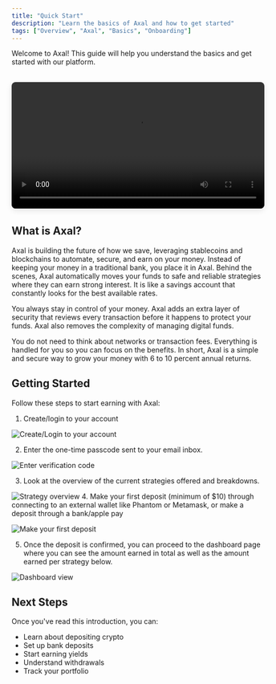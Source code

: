```yaml
---
title: "Quick Start"
description: "Learn the basics of Axal and how to get started"
tags: ["Overview", "Axal", "Basics", "Onboarding"]
---
```


Welcome to Axal! This guide will help you understand the basics and get started with our platform.

<div style="margin: 2rem 0; text-align: center;">
  <video 
    controls 
    width="100%" 
    max-width="800px" 
    style="border-radius: 8px; box-shadow: 0 4px 12px rgba(0, 0, 0, 0.1);"
    src="/videos/Getting Started with Axal_ Your Stablecoin Savings Account Guide 💰.mp4"
  >
    Your browser does not support the video tag.
  </video>
</div>

## What is Axal?

Axal is building the future of how we save, leveraging stablecoins and blockchains to automate, secure, and earn on your money. Instead of keeping your money in a traditional bank, you place it in Axal. Behind the scenes, Axal automatically moves your funds to safe and reliable strategies where they can earn strong interest. It is like a savings account that constantly looks for the best available rates.

You always stay in control of your money. Axal adds an extra layer of security that reviews every transaction before it happens to protect your funds.
Axal also removes the complexity of managing digital funds. 

You do not need to think about networks or transaction fees. Everything is handled for you so you can focus on the benefits.
In short, Axal is a simple and secure way to grow your money with 6 to 10 percent annual returns.

## Getting Started

Follow these steps to start earning with Axal:

1. Create/login to your account 

![Create/Login to your account](/Quick_Start%20(image)/Screen%20Shot%202025-09-09%20at%2012.51.38%20AM.png)

2. Enter the one-time passcode sent to your email inbox.

![Enter verification code](/Quick_Start%20(image)/Screen%20Shot%202025-09-09%20at%2012.51.48%20AM.png)

3. Look at the overview of the current strategies offered and breakdowns.

![Strategy overview](/Quick_Start%20(image)/Screen%20Shot%202025-09-09%20at%201.39.32%20AM.png)
4. Make your first deposit (minimum of $10) through connecting to an external wallet like Phantom or Metamask, or make a deposit through a bank/apple pay

![Make your first deposit](/Quick_Start%20(image)/Screen%20Shot%202025-09-09%20at%2012.53.18%20AM.png)

5. Once the deposit is confirmed, you can proceed to the dashboard page where you can see the amount earned in total as well as the amount earned per strategy below.

![Dashboard view](/Quick_Start%20(image)/Screen%20Shot%202025-09-09%20at%202.24.07%20AM.png)

## Next Steps

Once you've read this introduction, you can:
- Learn about depositing crypto
- Set up bank deposits
- Start earning yields
- Understand withdrawals
- Track your portfolio

 
